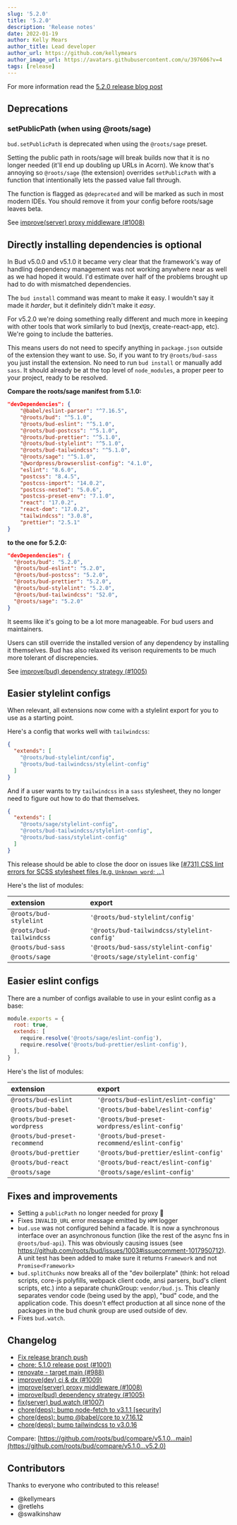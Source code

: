 ```yaml
---
slug: '5.2.0'
title: '5.2.0'
description: 'Release notes'
date: 2022-01-19
author: Kelly Mears
author_title: Lead developer
author_url: https://github.com/kellymears
author_image_url: https://avatars.githubusercontent.com/u/397606?v=4
tags: [release]
---
```


For more information read the [5.2.0 release blog post](/blog/5.2.0)

<!--truncate-->

## Deprecations

### setPublicPath (when using @roots/sage)

`bud.setPublicPath` is deprecated when using the `@roots/sage` preset.

Setting the public path in roots/sage will break builds now that it is no longer needed (it'll end up doubling up URLs in Acorn). We know that's annoying so `@roots/sage` (the extension) overrides `setPublicPath` with a function that intentionally lets the passed value fall through.

The function is flagged as `@deprecated` and will be marked as such in most modern IDEs. You should remove it from your config before roots/sage leaves beta.

See [improve(server) proxy middleware (](https://github.com/roots/bud/commit/94a208a7a9edb7d0f304a08986c98424cc743831)[#1008](https://github.com/roots/bud/pull/1008)[)](https://github.com/roots/bud/commit/94a208a7a9edb7d0f304a08986c98424cc743831)

## Directly installing dependencies is optional

In Bud v5.0.0 and v5.1.0 it became very clear that the framework's way of handling dependency management was not working anywhere near as well as we had hoped it would. I'd estimate over half of the problems brought up had to do with mismatched dependencies.

The `bud install` command was meant to make it easy. I wouldn't say it made it _harder_, but it definitely didn't make it _easy_.

For v5.2.0 we're doing something really different and much more in keeping with other tools that work similarly to bud (nextjs, create-react-app, etc). We're going to include the batteries.

This means users do not need to specify anything in `package.json` outside of the extension they want to use. So, if you want to try `@roots/bud-sass` you just install the extension. No need to run `bud install` or manually add `sass`. It should already be at the top level of `node_modules`, a proper peer to your project, ready to be resolved.

**Compare the roots/sage manifest from 5.1.0:**

```json
"devDependencies": {
    "@babel/eslint-parser": "^7.16.5",
    "@roots/bud": "^5.1.0",
    "@roots/bud-eslint": "^5.1.0",
    "@roots/bud-postcss": "^5.1.0",
    "@roots/bud-prettier": "^5.1.0",
    "@roots/bud-stylelint": "^5.1.0",
    "@roots/bud-tailwindcss": "^5.1.0",
    "@roots/sage": "^5.1.0",
    "@wordpress/browserslist-config": "4.1.0",
    "eslint": "8.6.0",
    "postcss": "8.4.5",
    "postcss-import": "14.0.2",
    "postcss-nested": "5.0.6",
    "postcss-preset-env": "7.1.0",
    "react": "17.0.2",
    "react-dom": "17.0.2",
    "tailwindcss": "3.0.8",
    "prettier": "2.5.1"
}
```

**to the one for 5.2.0:**

```json
"devDependencies": {
  "@roots/bud": "5.2.0",
  "@roots/bud-eslint": "5.2.0",
  "@roots/bud-postcss": "5.2.0",
  "@roots/bud-prettier": "5.2.0",
  "@roots/bud-stylelint": "5.2.0",
  "@roots/bud-tailwindcss": "52.0",
  "@roots/sage": "5.2.0"
}
```

It seems like it's going to be a lot more manageable. For bud users and maintainers.

Users can still override the installed version of any dependency by installing it themselves. Bud has also relaxed its verison requirements to be much more tolerant of discrepencies.

See [improve(bud) dependency strategy (](https://github.com/roots/bud/commit/898a54afdd11cd963526cd9b395c199e49d037fa)[#1005](https://github.com/roots/bud/pull/1005)[)](https://github.com/roots/bud/commit/898a54afdd11cd963526cd9b395c199e49d037fa)

## Easier stylelint configs

When relevant, all extensions now come with a stylelint export for you to use as a starting point.

Here's a config that works well with `tailwindcss`:

```json
{
  "extends": [
    "@roots/bud-stylelint/config",
    "@roots/bud-tailwindcss/stylelint-config"
  ]
}
```

And if a user wants to try `tailwindcss` in a `sass` stylesheet, they no longer need to figure out how to do that themselves.

```json
{
  "extends": [
    "@roots/sage/stylelint-config",
    "@roots/bud-tailwindcss/stylelint-config",
    "@roots/bud-sass/stylelint-config"
  ]
}
```

This release should be able to close the door on issues like [[#731] CSS lint errors for SCSS stylesheet files (e.g. `Unknown word`; ...)](https://github.com/roots/bud/issues/731)

Here's the list of modules:

| extension                | export                                      |
| :----------------------- | :------------------------------------------ |
| `@roots/bud-stylelint`   | `'@roots/bud-stylelint/config'`             |
| `@roots/bud-tailwindcss` | `'@roots/bud-tailwindcss/stylelint-config'` |
| `@roots/bud-sass`        | `'@roots/bud-sass/stylelint-config'`        |
| `@roots/sage`            | `'@roots/sage/stylelint-config'`            |

## Easier eslint configs

There are a number of configs available to use in your eslint config as a base:

```js
module.exports = {
  root: true,
  extends: [
    require.resolve('@roots/sage/eslint-config'),
    require.resolve('@roots/bud-prettier/eslint-config'),
  ],
}
```

Here's the list of modules:

| extension                     | export                                        |
| :---------------------------- | :-------------------------------------------- |
| `@roots/bud-eslint`           | `'@roots/bud-eslint/eslint-config'`           |
| `@roots/bud-babel`            | `'@roots/bud-babel/eslint-config'`            |
| `@roots/bud-preset-wordpress` | `'@roots/bud-preset-wordpress/eslint-config'` |
| `@roots/bud-preset-recommend` | `'@roots/bud-preset-recommend/eslint-config'` |
| `@roots/bud-prettier`         | `'@roots/bud-prettier/eslint-config'`         |
| `@roots/bud-react`            | `'@roots/bud-react/eslint-config'`            |
| `@roots/sage`                 | `'@roots/sage/eslint-config'`                 |

## Fixes and improvements

- Setting a `publicPath` no longer needed for proxy 🎉
- Fixes `INVALID_URL` error message emitted by `HPM` logger
- `bud.use` was not configured behind a facade. It is now a synchronous interface over an asynchronous function (like the rest of the async fns in `@roots/bud-api`). This was obviously causing issues (see https://github.com/roots/bud/issues/1003#issuecomment-1017950712). A unit test has been added to make sure it returns `Framework` and not `Promise<Framework>`
- `bud.splitChunks` now breaks all of the "dev boilerplate" (think: hot reload scripts, core-js polyfills, webpack client code, ansi parsers, bud's client scripts, etc.) into a separate chunkGroup: `vendor/bud.js`. This cleanly separates vendor code (being used by the app), "bud" code, and the application code. This doesn't effect production at all since none of the packages in the bud chunk group are used outside of dev.
- Fixes `bud.watch`.

## Changelog

- [Fix release branch push](https://github.com/roots/bud/commit/401450f8ef0b62f613085d3fcbe8f2b4381d33d8)
- [chore: 5.1.0 release post (](https://github.com/roots/bud/commit/2a12c04268a144b1d246817180d2912abbb26111)[#1001](https://github.com/roots/bud/pull/1001)[)](https://github.com/roots/bud/commit/2a12c04268a144b1d246817180d2912abbb26111)
- [renovate - target main (](https://github.com/roots/bud/commit/d03f711cec20b7db1c80c9d2b2e927338f825a1f)[#988](https://github.com/roots/bud/pull/988)[)](https://github.com/roots/bud/commit/d03f711cec20b7db1c80c9d2b2e927338f825a1f)
- [improve(dev) ci & dx (](https://github.com/roots/bud/commit/978ade20eee67d823e89358d312a771c920efc6e)[#1009](https://github.com/roots/bud/pull/1009)[)](https://github.com/roots/bud/commit/978ade20eee67d823e89358d312a771c920efc6e)
- [improve(server) proxy middleware (](https://github.com/roots/bud/commit/94a208a7a9edb7d0f304a08986c98424cc743831)[#1008](https://github.com/roots/bud/pull/1008)[)](https://github.com/roots/bud/commit/94a208a7a9edb7d0f304a08986c98424cc743831)
- [improve(bud) dependency strategy (](https://github.com/roots/bud/commit/898a54afdd11cd963526cd9b395c199e49d037fa)[#1005](https://github.com/roots/bud/pull/1005)[)](https://github.com/roots/bud/commit/898a54afdd11cd963526cd9b395c199e49d037fa)
- [fix(server) bud.watch (](https://github.com/roots/bud/commit/582c3f326802b8123f31175d6c2e79bb639c0717)[#1007](https://github.com/roots/bud/pull/1007)[)](https://github.com/roots/bud/commit/582c3f326802b8123f31175d6c2e79bb639c0717)
- [chore(deps): bump node-fetch to v3.1.1 [security]](https://github.com/roots/bud/commit/62ec26e7e5168b2e9d85856f267a9d2809dd677c)
- [chore(deps): bump @babel/core to v7.16.12](https://github.com/roots/bud/commit/4058fbab683c203ab208c5fe887fc741b7046965)
- [chore(deps): bump tailwindcss to v3.0.16](https://github.com/roots/bud/commit/0a895e5bcbd2b72632833c114c15ca2760756441)

Compare: [https://github.com/roots/bud/compare/v5.1.0...main](https://github.com/roots/bud/compare/v5.1.0...v5.2.0)

## Contributors

Thanks to everyone who contributed to this release!

- @kellymears
- @retlehs
- @swalkinshaw
